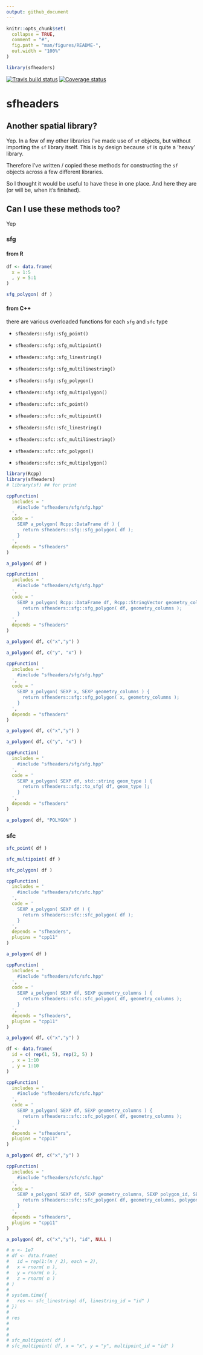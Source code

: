 ```yaml
---
output: github_document
---
```


```r
knitr::opts_chunk$set(
  collapse = TRUE,
  comment = "#",
  fig.path = "man/figures/README-",
  out.width = "100%"
)

library(sfheaders)
```

[![Travis build status](https://travis-ci.com/dcooley/sfheaders.svg?branch=master)](https://travis-ci.com/dcooley/sfheaders)
[![Coverage status](https://codecov.io/gh/dcooley/sfheaders/branch/master/graph/badge.svg)](https://codecov.io/github/dcooley/sfheaders?branch=master)

# sfheaders


## Another spatial library?

Yep. In a few of my other libraries I've made use of `sf` objects, but without importing the `sf` library itself. This is by design because `sf` is quite a 'heavy' library. 

Therefore I've written / copied these methods for constructing the `sf` objects across a few different libraries. 

So I thought it would be useful to have these in one place. And here they are (or will be, when it's finished).



## Can I use these methods too?

Yep


### sfg

#### from R

```r

df <- data.frame(
  x = 1:5
  , y = 5:1
)

sfg_polygon( df )
```

#### from C++

there are various overloaded functions for each `sfg` and `sfc` type

- `sfheaders::sfg::sfg_point()`
- `sfheaders::sfg::sfg_multipoint()`
- `sfheaders::sfg::sfg_linestring()`
- `sfheaders::sfg::sfg_multilinestring()`
- `sfheaders::sfg::sfg_polygon()`
- `sfheaders::sfg::sfg_multipolygon()`

- `sfheaders::sfc::sfc_point()`
- `sfheaders::sfc::sfc_multipoint()`
- `sfheaders::sfc::sfc_linestring()`
- `sfheaders::sfc::sfc_multilinestring()`
- `sfheaders::sfc::sfc_polygon()`
- `sfheaders::sfc::sfc_multipolygon()`

```r
library(Rcpp)
library(sfheaders)
# library(sf) ## for print

cppFunction(
  includes = '
    #include "sfheaders/sfg/sfg.hpp"
  ',
  code = '
    SEXP a_polygon( Rcpp::DataFrame df ) {
      return sfheaders::sfg::sfg_polygon( df );
    }
  ',
  depends = "sfheaders"
)

a_polygon( df )
```

```r
cppFunction(
  includes = '
    #include "sfheaders/sfg/sfg.hpp"
  ',
  code = '
    SEXP a_polygon( Rcpp::DataFrame df, Rcpp::StringVector geometry_columns ) {
      return sfheaders::sfg::sfg_polygon( df, geometry_columns );
    }
  ',
  depends = "sfheaders"
)

a_polygon( df, c("x","y") )

a_polygon( df, c("y", "x") )

```

```r
cppFunction(
  includes = '
    #include "sfheaders/sfg/sfg.hpp"
  ',
  code = '
    SEXP a_polygon( SEXP x, SEXP geometry_columns ) {
      return sfheaders::sfg::sfg_polygon( x, geometry_columns );
    }
  ',
  depends = "sfheaders"
)

a_polygon( df, c("x","y") )

a_polygon( df, c("y", "x") )

```


```r

cppFunction(
  includes = '
    #include "sfheaders/sfg/sfg.hpp"
  ',
  code = '
    SEXP a_polygon( SEXP df, std::string geom_type ) {
      return sfheaders::sfg::to_sfg( df, geom_type );
    }
  ',
  depends = "sfheaders"
)

a_polygon( df, "POLYGON" )

```


### sfc

```r
sfc_point( df )

sfc_multipoint( df )

sfc_polygon( df )
```


```r

cppFunction(
  includes = '
    #include "sfheaders/sfc/sfc.hpp"
  ',
  code = '
    SEXP a_polygon( SEXP df ) {
      return sfheaders::sfc::sfc_polygon( df );
    }
  ',
  depends = "sfheaders",
  plugins = "cpp11"
)

a_polygon( df )
```

```r

cppFunction(
  includes = '
    #include "sfheaders/sfc/sfc.hpp"
  ',
  code = '
    SEXP a_polygon( SEXP df, SEXP geometry_columns ) {
      return sfheaders::sfc::sfc_polygon( df, geometry_columns );
    }
  ',
  depends = "sfheaders",
  plugins = "cpp11"
)

a_polygon( df, c("x","y") )
```


```r

df <- data.frame(
  id = c( rep(1, 5), rep(2, 5) )
  , x = 1:10
  , y = 1:10
)

cppFunction(
  includes = '
    #include "sfheaders/sfc/sfc.hpp"
  ',
  code = '
    SEXP a_polygon( SEXP df, SEXP geometry_columns ) {
      return sfheaders::sfc::sfc_polygon( df, geometry_columns );
    }
  ',
  depends = "sfheaders",
  plugins = "cpp11"
)

a_polygon( df, c("x","y") )
```



```r

cppFunction(
  includes = '
    #include "sfheaders/sfc/sfc.hpp"
  ',
  code = '
    SEXP a_polygon( SEXP df, SEXP geometry_columns, SEXP polygon_id, SEXP linestring_id ) {
      return sfheaders::sfc::sfc_polygon( df, geometry_columns, polygon_id, linestring_id );
    }
  ',
  depends = "sfheaders",
  plugins = "cpp11"
)

a_polygon( df, c("x","y"), "id", NULL )
```

```r
# n <- 1e7
# df <- data.frame(
#   id = rep(1:(n / 2), each = 2),
#   x = rnorm( n ),
#   y = rnorm( n ),
#   z = rnorm( n )
# )
# 
# system.time({
#   res <- sfc_linestring( df, linestring_id = "id" )
# })
# 
# res
# 
# 
# 
# sfc_multipoint( df )
# sfc_multipoint( df, x = "x", y = "y", multipoint_id = "id" )


```
